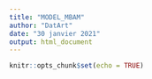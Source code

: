 ```yaml
---
title: "MODEL_MBAM"
author: "DatArt"
date: "30 janvier 2021"
output: html_document
---
```


```r
knitr::opts_chunk$set(echo = TRUE)


```

